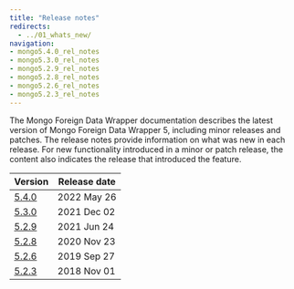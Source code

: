 ```yaml
---
title: "Release notes"
redirects:
  - ../01_whats_new/
navigation:
- mongo5.4.0_rel_notes
- mongo5.3.0_rel_notes
- mongo5.2.9_rel_notes
- mongo5.2.8_rel_notes
- mongo5.2.6_rel_notes
- mongo5.2.3_rel_notes
---
```


The Mongo Foreign Data Wrapper documentation describes the latest version of Mongo Foreign Data Wrapper 5, including minor releases and patches. The release notes provide information on what was new in each release. For new functionality introduced in a minor or patch release, the content also indicates the release that introduced the feature.

| Version                       | Release date | 
| ----------------------------- | ------------ | 
| [5.4.0](mongo5.4.0_rel_notes) | 2022 May 26  | 
| [5.3.0](mongo5.3.0_rel_notes) | 2021 Dec 02  |
| [5.2.9](mongo5.2.9_rel_notes) | 2021 Jun 24  |
| [5.2.8](mongo5.2.8_rel_notes) | 2020 Nov 23  |
| [5.2.6](mongo5.2.8_rel_notes) | 2019 Sep 27  |
| [5.2.3](mongo5.2.8_rel_notes) | 2018 Nov 01  |


